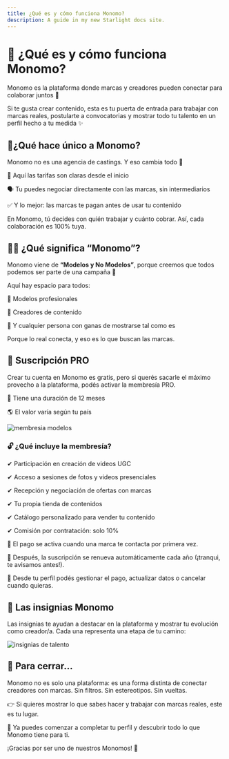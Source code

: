 ```yaml
---
title: ¿Qué es y cómo funciona Monomo?
description: A guide in my new Starlight docs site.
---
```


# 🌟 ¿Qué es y cómo funciona Monomo?

Monomo es la plataforma donde marcas y creadores pueden conectar para colaborar juntos 🤝

Si te gusta crear contenido, esta es tu puerta de entrada para trabajar con marcas reales, postularte a convocatorias y mostrar todo tu talento en un perfil hecho a tu medida ✨


## 💎¿Qué hace único a Monomo?

Monomo no es una agencia de castings. Y eso cambia todo 👀

💸 Aquí las tarifas son claras desde el inicio

🗣️ Tu puedes negociar directamente con las marcas, sin intermediarios

✅ Y lo mejor: las marcas te pagan antes de usar tu contenido

En Monomo, tú decides con quién trabajar y cuánto cobrar. Así, cada colaboración es 100% tuya.

## 🙋‍♀️ ¿Qué significa “Monomo”?

Monomo viene de **“Modelos y No Modelos”**, porque creemos que todos podemos ser parte de una campaña 💅

Aquí hay espacio para todos:

📸 Modelos profesionales

📱 Creadores de contenido

🤳 Y cualquier persona con ganas de mostrarse tal como es

Porque lo real conecta, y eso es lo que buscan las marcas.

## 💼 Suscripción PRO

Crear tu cuenta en Monomo es gratis, pero si querés sacarle el máximo provecho a la plataforma, podés activar la membresía PRO. 

📅 Tiene una duración de 12 meses

🌎 El valor varía según tu país

![membresia modelos](/images/membresia-modelo.png)

### 🔓 ¿Qué incluye la membresía?

✔ Participación en creación de videos UGC

✔ Acceso a sesiones de fotos y videos presenciales

✔ Recepción y negociación de ofertas con marcas

✔ Tu propia tienda de contenidos

✔ Catálogo personalizado para vender tu contenido

✔ Comisión por contratación: solo 10%

🖖 El pago se activa cuando una marca te contacta por primera vez.

🔁 Después, la suscripción se renueva automáticamente cada año (¡tranqui, te avisamos antes!).

📱 Desde tu perfil podés gestionar el pago, actualizar datos o cancelar cuando quieras.


## 🏅 Las insignias Monomo

Las insignias te ayudan a destacar en la plataforma y mostrar tu evolución como creador/a. Cada una representa una etapa de tu camino:

![insignias de talento](/images/insginias-talento.png)

## 🎯 Para cerrar…

Monomo no es solo una plataforma: es una forma distinta de conectar creadores con marcas. Sin filtros. Sin estereotipos. Sin vueltas.

👉 Si quieres mostrar lo que sabes hacer y trabajar con marcas reales, este es tu lugar.

🎥 Ya puedes comenzar a completar tu perfil y descubrir todo lo que Monomo tiene para ti.


¡Gracias por ser uno de nuestros Monomos! 💜


